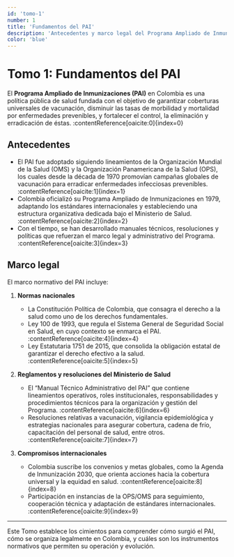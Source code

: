 ```yaml
---
id: 'tomo-1'
number: 1
title: 'Fundamentos del PAI'
description: 'Antecedentes y marco legal del Programa Ampliado de Inmunizaciones'
color: 'blue'
---
```


# Tomo 1: Fundamentos del PAI

El **Programa Ampliado de Inmunizaciones (PAI)** en Colombia es una política pública de salud fundada con el objetivo de garantizar coberturas universales de vacunación, disminuir las tasas de morbilidad y mortalidad por enfermedades prevenibles, y fortalecer el control, la eliminación y erradicación de éstas. :contentReference[oaicite:0]{index=0}

## Antecedentes

- El PAI fue adoptado siguiendo lineamientos de la Organización Mundial de la Salud (OMS) y la Organización Panamericana de la Salud (OPS), los cuales desde la década de 1970 promovían campañas globales de vacunación para erradicar enfermedades infecciosas prevenibles. :contentReference[oaicite:1]{index=1}  
- Colombia oficializó su Programa Ampliado de Inmunizaciones en 1979, adaptando los estándares internacionales y estableciendo una estructura organizativa dedicada bajo el Ministerio de Salud. :contentReference[oaicite:2]{index=2}  
- Con el tiempo, se han desarrollado manuales técnicos, resoluciones y políticas que refuerzan el marco legal y administrativo del Programa. :contentReference[oaicite:3]{index=3}

## Marco legal

El marco normativo del PAI incluye:

1. **Normas nacionales**  
   - La Constitución Política de Colombia, que consagra el derecho a la salud como uno de los derechos fundamentales.  
   - Ley 100 de 1993, que regula el Sistema General de Seguridad Social en Salud, en cuyo contexto se enmarca el PAI. :contentReference[oaicite:4]{index=4}  
   - Ley Estatutaria 1751 de 2015, que consolida la obligación estatal de garantizar el derecho efectivo a la salud. :contentReference[oaicite:5]{index=5}  

2. **Reglamentos y resoluciones del Ministerio de Salud**  
   - El “Manual Técnico Administrativo del PAI” que contiene lineamientos operativos, roles institucionales, responsabilidades y procedimientos técnicos para la organización y gestión del Programa. :contentReference[oaicite:6]{index=6}  
   - Resoluciones relativas a vacunación, vigilancia epidemiológica y estrategias nacionales para asegurar cobertura, cadena de frío, capacitación del personal de salud, entre otros. :contentReference[oaicite:7]{index=7}  

3. **Compromisos internacionales**  
   - Colombia suscribe los convenios y metas globales, como la Agenda de Inmunización 2030, que orienta acciones hacia la cobertura universal y la equidad en salud. :contentReference[oaicite:8]{index=8}  
   - Participación en instancias de la OPS/OMS para seguimiento, cooperación técnica y adaptación de estándares internacionales. :contentReference[oaicite:9]{index=9}  

---

Este Tomo establece los cimientos para comprender cómo surgió el PAI, cómo se organiza legalmente en Colombia, y cuáles son los instrumentos normativos que permiten su operación y evolución.

